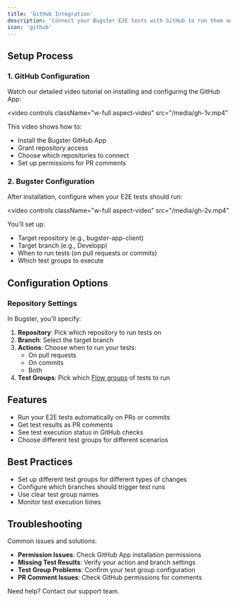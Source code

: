 ```yaml
---
title: 'GitHub Integration'
description: 'Connect your Bugster E2E tests with GitHub to run them automatically on your pull requests. This integration lets you configure when your existing Bugster tests should run and have their results posted as comments on your PRs.'
icon: 'github'
---
```


## Setup Process

### 1. GitHub Configuration
Watch our detailed video tutorial on installing and configuring the GitHub App:

<video 
  controls
  className="w-full aspect-video"
  src="/media/gh-1v.mp4"
></video>

This video shows how to:
- Install the Bugster GitHub App
- Grant repository access
- Choose which repositories to connect
- Set up permissions for PR comments

### 2. Bugster Configuration
After installation, configure when your E2E tests should run:

<video 
  controls
  className="w-full aspect-video"
  src="/media/gh-2v.mp4"
></video>

You'll set up:
- Target repository (e.g., bugster-app-client)
- Target branch (e.g., Developp)
- When to run tests (on pull requests or commits)
- Which test groups to execute

## Configuration Options

### Repository Settings
In Bugster, you'll specify:

1. **Repository**: Pick which repository to run tests on
2. **Branch**: Select the target branch
3. **Actions**: Choose when to run your tests:
   - On pull requests
   - On commits
   - Both
4. **Test Groups**: Pick which [Flow groups](/platform/sections/flow-groups) of tests to run

## Features

- Run your E2E tests automatically on PRs or commits
- Get test results as PR comments
- See test execution status in GitHub checks
- Choose different test groups for different scenarios

## Best Practices

- Set up different test groups for different types of changes
- Configure which branches should trigger test runs
- Use clear test group names
- Monitor test execution times

## Troubleshooting

Common issues and solutions:

- **Permission Issues**: Check GitHub App installation permissions
- **Missing Test Results**: Verify your action and branch settings
- **Test Group Problems**: Confirm your test group configuration
- **PR Comment Issues**: Check GitHub permissions for comments

Need help? Contact our support team. 